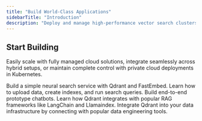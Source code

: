 ---
title: "Build World-Class Applications"
sidebarTitle: "Introduction"
description: "Deploy and manage high-performance vector search clusters across cloud environments."
---

## Start Building

Easily scale with fully managed cloud solutions, integrate seamlessly across hybrid setups, or maintain complete control with private cloud deployments in Kubernetes.

<Columns cols={3}>
  <Card
    title="Search"
    href="https://qdrant.tech/documentation/beginner-tuto rials/hybrid-search-fastembed/"
    img="https://qdrant.tech/img/dev-portal-build/search.png"
    cta="Read More"
  >
    Build a simple neural search service with Qdrant and FastEmbed. Learn how to
    upload data, create indexes, and run search queries.
  </Card>
  <Card
    title="RAG"
    href="https://qdrant.tech/documentation/frameworks/langchain/"
    img="https://qdrant.tech/img/dev-portal-build/rag.png"
    cta="Read More"
  >
    Build end-to-end prototype chatbots. Learn how Qdrant integrates with
    popular RAG frameworks like LangChain and Llamaindex.
  </Card>
  <Card
    title="Pipelines"
    href="https://qdrant.tech/documentation/send-data/"
    img="https://qdrant.tech/img/dev-portal-build/pipelines.png"
    cta="Read More"
  >
    Integrate Qdrant into your data infrastructure by connecting with popular
    data engineering tools.
  </Card>
</Columns>
